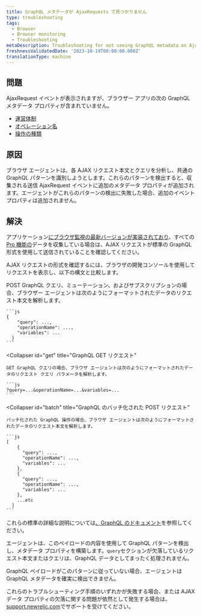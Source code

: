 ```yaml
---
title: GraphQL メタデータが AjaxRequests で見つかりません
type: troubleshooting
tags:
  - Browser
  - Browser monitoring
  - Troubleshooting
metaDescription: Troubleshooting for not seeing GraphQL metadata on AjaxRequest events for your browser app.
freshnessValidatedDate: '2023-10-19T00:00:00.000Z'
translationType: machine
---
```


## 問題

AjaxRequest イベントが表示されますが、ブラウザー アプリの次の GraphQL メタデータ プロパティが含まれていません。

* [運営体制](/attribute-dictionary/?event=AjaxRequest&attribute=operationFramework)
* [オペレーション名](/attribute-dictionary/?event=AjaxRequest&attribute=operationName)
* [操作の種類](/attribute-dictionary/?event=AjaxRequest&attribute=operationType)

## 原因

ブラウザ エージェントは、各 AJAX リクエスト本文とクエリを分析し、共通の GraphQL パターンを識別しようとします。これらのパターンを検出すると、収集される送信 AjaxRequest イベントに追加のメタデータ プロパティが追加されます。エージェントがこれらのパターンの検出に失敗した場合、追加のイベント プロパティは追加されません。

## 解決

アプリケーション[にブラウザ監視の最新バージョンが実装されており](/docs/browser/new-relic-browser/installation-configuration/troubleshooting-browser-monitoring-installation)、すべての[Pro 機能の](/docs/browser/new-relic-browser/browser-pro-features)データを収集している場合は、AJAX リクエストが標準の GraphQL 形式を使用して送信されていることを確認してください。

AJAX リクエストの形式を確認するには、ブラウザの開発コンソールを使用してリクエストを表示し、以下の構文と比較します。

<CollapserGroup>
  <Collapser
    id="post"
    title="GraphQL POST リクエスト"
  >
    POST GraphQL クエリ、ミューテーション、およびサブスクリプションの場合、ブラウザー エージェントは次のようにフォーマットされたデータのリクエスト本文を解析します。

    ```js
    {
        "query": ...,
        "operationName": ...,
        "variables": ... 
      }
    ```
  </Collapser>

  <Collapser
    id="get"
    title="GraphQL GET リクエスト"
  >
    GET GraphQL クエリの場合、ブラウザ エージェントは次のようにフォーマットされたデータのリクエスト クエリ パラメータを解析します。

    ```js
    ?query=...&operationName=...&variables=...
    ```
  </Collapser>

  <Collapser
    id="batch"
    title="GraphQL のバッチ化された POST リクエスト"
  >
    バッチ化された GraphQL 操作の場合、ブラウザ エージェントは次のようにフォーマットされたデータのリクエスト本文を解析します。

    ```js
    [
        {
          "query": ...,
          "operationName": ...,
          "variables": ... 
        },
        {
          "query": ...,
          "operationName": ...,
          "variables": ... 
        },
        ...etc
      ]
    ```
  </Collapser>
</CollapserGroup>

これらの標準の詳細な説明については[、GraphQL のドキュメント](https://graphql.org/learn/serving-over-http/#post-request)を参照してください。

エージェントは、このペイロードの内容を使用して GraphQL パターンを検出し、メタデータ プロパティを構築します。`query`セクションが欠落しているリクエスト本文またはクエリは、GraphQL データとしてまったく処理されません。

GraphQL ペイロードがこのパターンに従っていない場合、エージェントは GraphQL メタデータを確実に検出できません。

これらのトラブルシューティング手順のいずれかが失敗する場合、または AJAX データ プロパティの欠落に関する問題が依然として発生する場合は、 [support.newrelic.com](https://support.newrelic.com)でサポートを受けてください。